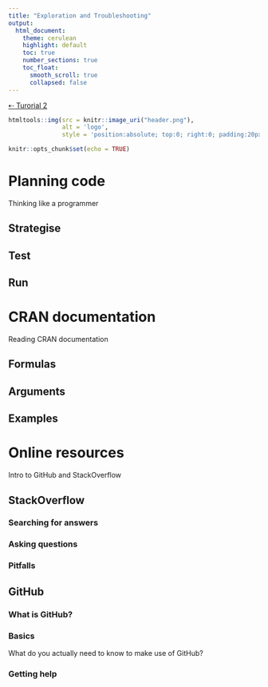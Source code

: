 ```yaml
---
title: "Exploration and Troubleshooting"
output: 
  html_document:
    theme: cerulean
    highlight: default
    toc: true
    number_sections: true
    toc_float: 
      smooth_scroll: true
      collapsed: false
---
```

[⇠ Turorial 2](tutorial-2.html)

```r
htmltools::img(src = knitr::image_uri("header.png"), 
               alt = 'logo', 
               style = 'position:absolute; top:0; right:0; padding:20px;')
```

```r
knitr::opts_chunk$set(echo = TRUE)
```

# Planning code
Thinking like a programmer

## Strategise

## Test

## Run

# CRAN documentation
Reading CRAN documentation

## Formulas

## Arguments

## Examples

# Online resources
Intro to GitHub and StackOverflow

## StackOverflow

### Searching for answers

### Asking questions

### Pitfalls

## GitHub

### What is GitHub?

### Basics
What do you actually need to know to make use of GitHub?

### Getting help
